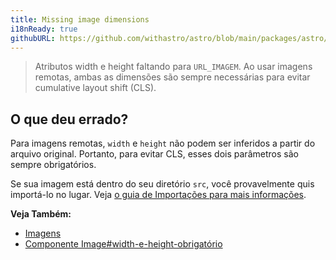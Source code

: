 ```yaml
---
title: Missing image dimensions
i18nReady: true
githubURL: https://github.com/withastro/astro/blob/main/packages/astro/src/core/errors/errors-data.ts
---
```


> Atributos width e height faltando para `URL_IMAGEM`. Ao usar imagens remotas, ambas as dimensões são sempre necessárias para evitar cumulative layout shift (CLS).

## O que deu errado?

Para imagens remotas, `width` e `height` não podem ser inferidos a partir do arquivo original. Portanto, para evitar CLS, esses dois parâmetros são sempre obrigatórios.

Se sua imagem está dentro do seu diretório `src`, você provavelmente quis importá-lo no lugar. Veja [o guia de Importações para mais informações](/pt-br/guides/imports/#outros-assets).

**Veja Também:**
-  [Imagens](/pt-br/guides/imagens/)
-  [Componente Image#width-e-height-obrigatório](/pt-br/guides/imagens/#width-and-height-required-for-public-and-remote-images)
